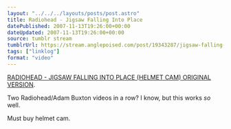 ```yaml
---
layout: "../../../layouts/posts/post.astro"
title: Radiohead - Jigsaw Falling Into Place
datePublished: 2007-11-13T19:26:00+00:00
dateUpdated: 2007-11-13T19:26:00+00:00
source: tumblr stream
tumblrUrl: https://stream.anglepoised.com/post/19343287/jigsaw-falling-into-place-helmet-cam-original
tags: ["linklog"]
format: "video"
---
```



<YouTube id="https://www.youtube.com/watch?v=UKrsBVFsfIQ" />

[RADIOHEAD - JIGSAW FALLING INTO PLACE (HELMET CAM) ORIGINAL VERSION][1].

Two Radiohead/Adam Buxton videos in a row? I know, but this works _so_ well.

Must buy helmet cam.

[1]: https://www.youtube.com/watch?v=UKrsBVFsfIQ
